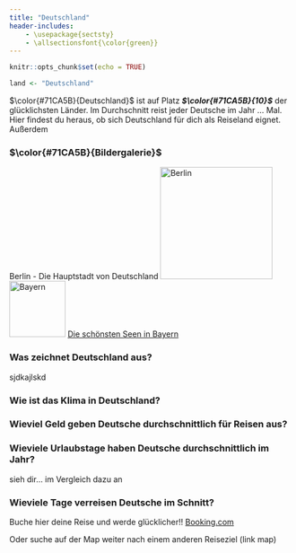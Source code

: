```yaml
---
title: "Deutschland"
header-includes:
    - \usepackage{sectsty}
    - \allsectionsfont{\color{green}}
---
```


```r
knitr::opts_chunk$set(echo = TRUE)

land <- "Deutschland"
```

$\color{#71CA5B}{Deutschland}$ ist auf Platz ***$\color{#71CA5B}{10}$*** der glücklichsten Länder. Im Durchschnitt reist jeder Deutsche im Jahr ... Mal.
Hier findest du heraus, ob sich Deutschland für dich als Reiseland eignet. Außerdem 


### $\color{#71CA5B}{Bildergalerie}$ ####
Berlin - Die Hauptstadt von Deutschland
![Berlin](https://marvel-b1-cdn.bc0a.com/f00000000160678/files.klgates.com/images/office/107764_image_image_142699.png){height="200px" width="200px"}
![Bayern](https://travellersarchive.de/wp-content/uploads/sites/2/2021/03/schoenste-seen-bayern-slider.jpg){width=100px}
[Die schönsten Seen in Bayern](https://travellersarchive.de/reisetipps/urlaub-in-deutschland/seen-in-bayern/)



### Was zeichnet Deutschland aus? ####
sjdkajlskd

### Wie ist das Klima in Deutschland?

### Wieviel Geld geben Deutsche durchschnittlich für Reisen aus?

### Wieviele Urlaubstage haben Deutsche durchschnittlich im Jahr?

sieh dir... im Vergleich dazu an

### Wieviele Tage verreisen Deutsche im Schnitt?

Buche hier deine Reise und werde glücklicher!! [Booking.com](www.booking.de) 

Oder suche auf der Map weiter nach einem anderen Reiseziel (link map)
